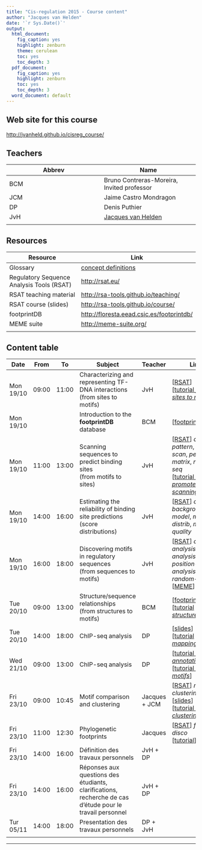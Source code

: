 ```yaml
---
title: "Cis-regulation 2015 - Course content"
author: "Jacques van Helden"
date: '`r Sys.Date()`'
output:
  html_document:
    fig_caption: yes
    highlight: zenburn
    theme: cerulean
    toc: yes
    toc_depth: 3
  pdf_document:
    fig_caption: yes
    highlight: zenburn
    toc: yes
    toc_depth: 3
  word_document: default
---
```



## Web site for this course

[http://jvanheld.github.io/cisreg_course/](http://jvanheld.github.io/cisreg_course/)

## Teachers

| Abbrev | Name  |
|------|------|
| BCM | Bruno Contreras-Moreira, Invited professor |
| JCM | Jaime Castro Mondragon |
| DP |  Denis Puthier |
| JvH | [Jacques van Helden](http://jacques.van-helden.perso.luminy.univ-amu.fr/) |
| | |

## Resources

| Resource | Link |
|----------|-----|
| Glossary | [concept definitions](../html/concepts.html) |
| Regulatory Sequence Analysis Tools (RSAT) | [http://rsat.eu/](http://rsat.eu/) |
| RSAT teaching material | [http://rsa-tools.github.io/teaching/](http://rsa-tools.github.io/teaching/) |
| RSAT course (slides) | [http://rsa-tools.github.io/course/](http://rsa-tools.github.io/course/) |
| footprintDB | [http://floresta.eead.csic.es/footprintdb/](http://floresta.eead.csic.es/footprintdb/) |
| MEME suite| [http://meme-suite.org/](http://meme-suite.org/) |
| | | 

## Content table

| Date | From  | To    | Subject | Teacher | Links  |
|------|-------|-------|---------|----------|--------|
| Mon 19/10 | 09:00 | 11:00 | Characterizing and representing TF-DNA interactions <br>(from sites to motifs) | JvH | [[RSAT](http://rsat.eu/)]<br>[[tutorial *from sites to motifs*](../from_sites_to_matrices/from_sites_to_matrices.html)] |
| Mon 19/10 |  |  | Introduction to the **footprintDB** database | BCM  | [[footprintDB](http://floresta.eead.csic.es/footprintdb/)]|
| Mon 19/10 | 11:00 | 13:00 | Scanning sequences to predict binding sites <br>(from motifs to sites) | JvH  | [[RSAT](http://rsat.eu/)] *dna-pattern*, *matrix-scan*, *permute-matrix*, *random-seq*<br>[[tutorial *E.coli promoter scanning*](../sequence_scanning/promoter_scanning_ecoli.html)] |
| Mon 19/10 | 14:00 | 16:00 | Estimating the reliability of binding site predictions<br>(score distributions) | JvH  | [[RSAT](http://rsat.eu/)] *convert-background-model*, *matrix-distrib*, *matrix-quality* |
| Mon 19/10 | 16:00 | 18:00 | Discovering motifs in regulatory sequences <br>(from sequences to motifs) | JvH  | [[RSAT](http://rsat.eu/)] *oligo-analysis*, *dyad-analysis*, *position-analysis*, *random-genes* <br>[[MEME](http://meme-suite.org/)] |
| Tue 20/10 | 09:00 | 13:00 | Structure/sequence relationships <br>(from structures to motifs) | BCM |[[footprintDB](http://floresta.eead.csic.es/footprintdb/)]<br>[[tutorial *structures/motifs*](../structure/struct-regulation.html)] |
| Tue 20/10 | 14:00 | 18:00 | ChIP-seq analysis | DP | [[slides](../chip-seq/slides/chipseq__roscoff2015.pdf)]<br>[[tutorial *mapping*](../chip-seq/practical/chip-seq.html)] |
| Wed 21/10 | 09:00 | 13:00 | ChIP-seq analysis | DP | [[tutorial *peak annotation*](../chip-seq/practical/annotation.html)]<br>[[tutorial *peak-motifs*](http://dputhier.github.io/EBA_2015_ChIP-Seq/tutorial/04_motif/motif_tutorial.html)]|
| Fri 23/10 | 09:00 | 10:45 | Motif comparison and clustering | Jacques + JCM | [[RSAT](http://rsat.eu/)] *matrix-clustering*<br>[[slides](../cluster_motifs/CisReg_motif_clustering.pdf)]<br>[[tutorial *matrix-clustering*](../cluster_motifs/cluster_ChIP_seq_peaks.html)] |
| Fri 23/10 | 11:00 | 12:30 | Phylogenetic footprints | Jacques  | [[RSAT](http://rsat.eu/)] *footprint-disco*<br>[[tutorial ]()]|
| Fri 23/10 | 14:00 | 16:00 | Définition des travaux personnels |  JvH + DP | |
| Fri 23/10 | 14:00 | 16:00 | Réponses aux questions des étudiants, clarifications, recherche de cas d'étude pour le travail personnel  | JvH + DP | |
| Tur 05/11 | 14:00 | 18:00 | Presentation des travaux personnels | DP + JvH | |
| | | | | |

* * * 

<!--
## Concepts

Basic concepts for the analysis of cis-regulatory elements.
Teachers: Bruno Contreras Moreira & Jacques van Helden.


### Topics

1. JvH Introduction to the course
2. Bruno: Transcription factor binding: structure and sequence. **Practical:** opening a connection to structure databases and play with some TF. 

3. JvH: Experimental methods to characterize TFBS (EMSA, footprints, SELEX, ChIP-chip, ChIP-seq, PBA).
4. JvH: Representations of TF binding specificity: from binding sites to mofifs (consensus, IUPAC, PSSM, sequence logos). Practical: **RSAT convert-matrix**


5. Bruno: TF databases: 

      - JASPAR, 
      - TRANSFAC (mainly vertebrate, commercial), 
      - **3D footprints**
      - AthaMap (A. thaliana)
      - RegulonDB (E.coli)
      - HOCOMOCO (Human)
      - footprintDB (compendium)
      - ...

### Practicals

- how to build a matrix from binding sites
- deriving frequencies and logos from count matrices
- deriving frequencies and logos from structures of protein/DNA complexes


## 

## Motif comparison and clustering 

Jaime & Jacques
2h theory + 2h practicals

-->

